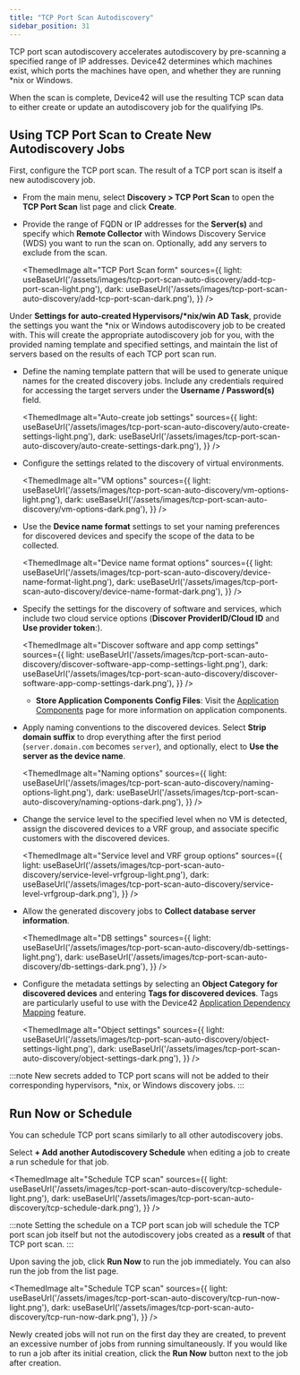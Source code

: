 ```yaml
---
title: "TCP Port Scan Autodiscovery"
sidebar_position: 31
---
```



TCP port scan autodiscovery accelerates autodiscovery by pre-scanning a specified range of IP addresses. Device42 determines which machines exist, which ports the machines have open, and whether they are running \*nix or Windows. 

When the scan is complete, Device42 will use the resulting TCP scan data to either create or update an autodiscovery job for the qualifying IPs.

## Using TCP Port Scan to Create New Autodiscovery Jobs

First, configure the TCP port scan. The result of a TCP port scan is itself a new autodiscovery job.

- From the main menu, select **Discovery > TCP Port Scan** to open the **TCP Port Scan** list page and click **Create**.

- Provide the range of FQDN or IP addresses for the **Server(s)** and specify which **Remote Collector** with Windows Discovery Service (WDS) you want to run the scan on. Optionally, add any servers to exclude from the scan.

    <ThemedImage
    alt="TCP Port Scan form"
    sources={{
        light: useBaseUrl('/assets/images/tcp-port-scan-auto-discovery/add-tcp-port-scan-light.png'),
        dark: useBaseUrl('/assets/images/tcp-port-scan-auto-discovery/add-tcp-port-scan-dark.png'),
    }}
    />

Under **Settings for auto-created Hypervisors/\*nix/win AD Task**, provide the settings you want the \*nix or Windows autodiscovery job to be created with. This will create the appropriate autodiscovery job for you, with the provided naming template and specified settings, and maintain the list of servers based on the results of each TCP port scan run.

- Define the naming template pattern that will be used to generate unique names for the created discovery jobs. Include any credentials required for accessing the target servers under the **Username / Password(s)** field.

    <ThemedImage
    alt="Auto-create job settings"
    sources={{
        light: useBaseUrl('/assets/images/tcp-port-scan-auto-discovery/auto-create-settings-light.png'),
        dark: useBaseUrl('/assets/images/tcp-port-scan-auto-discovery/auto-create-settings-dark.png'),
    }}
    />

- Configure the settings related to the discovery of virtual environments.  

    <ThemedImage
    alt="VM options"
    sources={{
        light: useBaseUrl('/assets/images/tcp-port-scan-auto-discovery/vm-options-light.png'),
        dark: useBaseUrl('/assets/images/tcp-port-scan-auto-discovery/vm-options-dark.png'),
    }}
    />

- Use the **Device name format** settings to set your naming preferences for discovered devices and specify the scope of the data to be collected. 

  <ThemedImage
  alt="Device name format options"
  sources={{
      light: useBaseUrl('/assets/images/tcp-port-scan-auto-discovery/device-name-format-light.png'),
      dark: useBaseUrl('/assets/images/tcp-port-scan-auto-discovery/device-name-format-dark.png'),
  }}
  />

- Specify the settings for the discovery of software and services, which include two cloud service options (**Discover ProviderID/Cloud ID** and **Use provider token**:).

  <ThemedImage
  alt="Discover software and app comp settings"
  sources={{
      light: useBaseUrl('/assets/images/tcp-port-scan-auto-discovery/discover-software-app-comp-settings-light.png'),
      dark: useBaseUrl('/assets/images/tcp-port-scan-auto-discovery/discover-software-app-comp-settings-dark.png'),
  }}
  />

  - **Store Application Components Config Files**: Visit the [Application Components](/docs/auto-discovery/application-components) page for more information on application components.

- Apply naming conventions to the discovered devices. Select **Strip domain suffix** to drop everything after the first period (`server.domain.com` becomes `server`), and optionally, elect to **Use the server as the device name**.

  <ThemedImage
  alt="Naming options"
  sources={{
      light: useBaseUrl('/assets/images/tcp-port-scan-auto-discovery/naming-options-light.png'),
      dark: useBaseUrl('/assets/images/tcp-port-scan-auto-discovery/naming-options-dark.png'),
  }}
  />

- Change the service level to the specified level when no VM is detected, assign the discovered devices to a VRF group, and associate specific customers with the discovered devices. 

    <ThemedImage
    alt="Service level and VRF group options"
    sources={{
        light: useBaseUrl('/assets/images/tcp-port-scan-auto-discovery/service-level-vrfgroup-light.png'),
        dark: useBaseUrl('/assets/images/tcp-port-scan-auto-discovery/service-level-vrfgroup-dark.png'),
    }}
    />
    
- Allow the generated discovery jobs to **Collect database server information**.

    <ThemedImage
    alt="DB settings"
    sources={{
      light: useBaseUrl('/assets/images/tcp-port-scan-auto-discovery/db-settings-light.png'),
      dark: useBaseUrl('/assets/images/tcp-port-scan-auto-discovery/db-settings-dark.png'),
    }}
    />

- Configure the metadata settings by selecting an **Object Category for discovered devices** and entering **Tags for discovered devices**. Tags are particularly useful to use with the Device42 [Application Dependency Mapping](/apps/enterprise-application-dependency-mapping/) feature.

    <ThemedImage
    alt="Object settings"
    sources={{
      light: useBaseUrl('/assets/images/tcp-port-scan-auto-discovery/object-settings-light.png'),
      dark: useBaseUrl('/assets/images/tcp-port-scan-auto-discovery/object-settings-dark.png'),
    }}
    />

:::note
New secrets added to TCP port scans will not be added to their corresponding hypervisors, \*nix, or Windows discovery jobs.
:::

## Run Now or Schedule

You can schedule TCP port scans similarly to all other autodiscovery jobs.

Select **+ Add another Autodiscovery Schedule** when editing a job to create a run schedule for that job.

<ThemedImage
    alt="Schedule TCP scan"
    sources={{
    light: useBaseUrl('/assets/images/tcp-port-scan-auto-discovery/tcp-schedule-light.png'),
    dark: useBaseUrl('/assets/images/tcp-port-scan-auto-discovery/tcp-schedule-dark.png'),
    }}
/>

:::note
Setting the schedule on a TCP port scan job will schedule the TCP port scan job itself but not the autodiscovery jobs created as a **result** of that TCP port scan.
:::

Upon saving the job, click **Run Now** to run the job immediately. You can also run the job from the list page.

<ThemedImage
    alt="Schedule TCP scan"
    sources={{
    light: useBaseUrl('/assets/images/tcp-port-scan-auto-discovery/tcp-run-now-light.png'),
    dark: useBaseUrl('/assets/images/tcp-port-scan-auto-discovery/tcp-run-now-dark.png'),
    }}
/>

Newly created jobs will not run on the first day they are created, to prevent an excessive number of jobs from running simultaneously. If you would like to run a job after its initial creation, click the **Run Now** button next to the job after creation.

